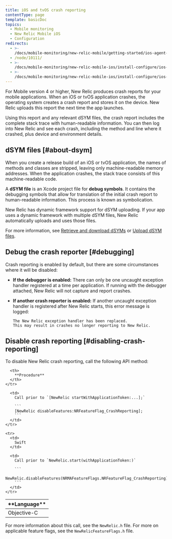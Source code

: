 ```yaml
---
title: iOS and tvOS crash reporting
contentType: page
template: basicDoc
topics:
  - Mobile monitoring
  - New Relic Mobile iOS
  - Configuration
redirects:
  - >-
    /docs/mobile-monitoring/new-relic-mobile/getting-started/ios-agent-crash-reporting/
  - /node/10111/
  - >-
    /docs/mobile-monitoring/new-relic-mobile-ios/install-configure/ios-agent-crash-reporting/
  - >-
    /docs/mobile-monitoring/new-relic-mobile-ios/install-configure/ios-tvos-crash-reporting/
---
```


For Mobile version 4 or higher, New Relic produces crash reports for your mobile applications. When an iOS or tvOS application crashes, the operating system creates a crash report and stores it on the device. New Relic uploads this report the next time the app launches.

Using this report and any relevant dSYM files, the crash report includes the complete stack trace with human-readable information. You can then log into New Relic and see each crash, including the method and line where it crashed, plus device and environment details.

## dSYM files [#about-dsym]

When you create a release build of an iOS or tvOS application, the names of methods and classes are stripped, leaving only machine-readable memory addresses. When the application crashes, the stack trace consists of this machine-readable code.

A **dSYM file** is an Xcode project file for **debug symbols**. It contains the debugging symbols that allow for translation of the initial crash report to human-readable information. This process is known as symbolication.

New Relic has dynamic framework support for dSYM uploading. If your app uses a dynamic framework with multiple dSYM files, New Relic automatically uploads and uses those files.

For more information, see [Retrieve and download dSYMs](/docs/mobile-monitoring/new-relic-mobile-ios/install-configure/retrieve-upload-dsyms) or [Upload dSYM files](/docs/mobile-monitoring/new-relic-mobile-ios/install-configure/upload-dsyms-bitcode-apps).

## Debug the crash reporter [#debugging]

Crash reporting is enabled by default, but there are some circumstances where it will be disabled:

* **If the debugger is enabled:** There can only be one uncaught exception handler registered at a time per application. If running with the debugger attached, New Relic will not capture and report crashes.
* **If another crash reporter is enabled:** If another uncaught exception handler is registered after New Relic starts, this error message is logged:

  ```
  The New Relic exception handler has been replaced. 
  This may result in crashes no longer reporting to New Relic.
  ```

## Disable crash reporting [#disabling-crash-reporting]

To disable New Relic crash reporting, call the following API method:

<Table>
  <thead>
    <tr>
      <th style={{ width: "200px" }}>
        **Language**
      </th>

      <th>
        **Procedure**
      </th>
    </tr>
  </thead>

  <tbody>
    <tr>
      <td>
        Objective-C
      </td>

      <td>
        Call prior to `[NewRelic startWithApplicationToken:...];`

        ```
        [NewRelic disableFeatures:NRFeatureFlag_CrashReporting];
        ```
      </td>
    </tr>

    <tr>
      <td>
        Swift
      </td>

      <td>
        Call prior to `NewRelic.start(withApplicationToken:)`

        ```
        NewRelic.disableFeatures(NRMAFeatureFlags.NRFeatureFlag_CrashReporting)
        ```
      </td>
    </tr>
  </tbody>
</Table>

For more information about this call, see the `NewRelic.h` file. For more on applicable feature flags, see the `NewRelicFeatureFlags.h` file.
